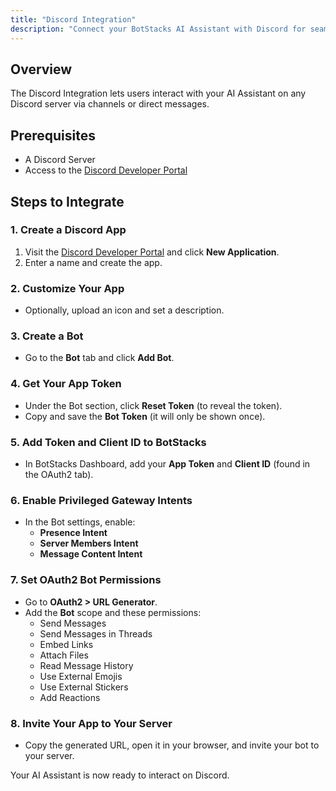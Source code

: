 ```yaml
---
title: "Discord Integration"
description: "Connect your BotStacks AI Assistant with Discord for seamless conversational experiences."
---
```


## Overview

The Discord Integration lets users interact with your AI Assistant on any Discord server via channels or direct messages.

## Prerequisites

- A Discord Server
- Access to the [Discord Developer Portal](https://discord.com/developers/applications)

## Steps to Integrate

### 1. Create a Discord App

1. Visit the [Discord Developer Portal](https://discord.com/developers/applications) and click **New Application**.
2. Enter a name and create the app.

### 2. Customize Your App

- Optionally, upload an icon and set a description.

### 3. Create a Bot

- Go to the **Bot** tab and click **Add Bot**.

### 4. Get Your App Token

- Under the Bot section, click **Reset Token** (to reveal the token).
- Copy and save the **Bot Token** (it will only be shown once).

### 5. Add Token and Client ID to BotStacks

- In BotStacks Dashboard, add your **App Token** and **Client ID** (found in the OAuth2 tab).

### 6. Enable Privileged Gateway Intents

- In the Bot settings, enable:
  - **Presence Intent**
  - **Server Members Intent**
  - **Message Content Intent**

### 7. Set OAuth2 Bot Permissions

- Go to **OAuth2 > URL Generator**.
- Add the **Bot** scope and these permissions:
  - Send Messages
  - Send Messages in Threads
  - Embed Links
  - Attach Files
  - Read Message History
  - Use External Emojis
  - Use External Stickers
  - Add Reactions

### 8. Invite Your App to Your Server

- Copy the generated URL, open it in your browser, and invite your bot to your server.

Your AI Assistant is now ready to interact on Discord.

<!-- Add screenshots here if needed -->

